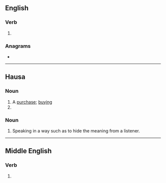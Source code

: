 {{also|Saye}}
==English==

===Verb===
{{head|en|verb}}

# {{obsolete spelling of|en|say}}

===Anagrams===
* {{anagrams|en|a=aesy|Ayes|Seay|ayes|easy|eyas|yaes|yeas}}

----

==Hausa==

===Noun===
{{ha-noun|m|sàyē|sàyē-sàyē}}

# A [[purchase]]; [[buying]]
# {{verbal noun of|ha|saya}}

===Noun===
{{ha-noun|m|sā̀yē}}

# Speaking in a way such as to hide the meaning from a listener.

----

==Middle English==

===Verb===
{{head|enm|verb}}

# {{alt form|enm|assayen}}